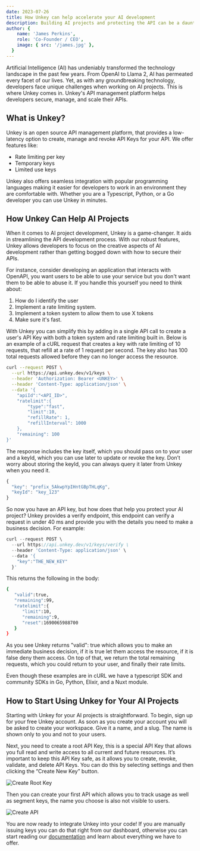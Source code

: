 ```yaml
---
date: 2023-07-26
title: How Unkey can help accelerate your AI development
description: Building AI projects and protecting the API can be a daunting task. With Unkey we simplify the experience.
author: {
    name: 'James Perkins',
    role: 'Co-Founder / CEO',
    image: { src: '/james.jpg' },
  }
---
```


Artificial Intelligence (AI) has undeniably transformed the technology landscape in the past few years. From OpenAI to Llama 2, AI has permeated every facet of our lives. Yet, as with any groundbreaking technology, developers face unique challenges when working on AI projects. This is where Unkey comes in. Unkey's API management platform helps developers secure, manage, and scale their APIs.

## What is Unkey?

Unkey is an open source API management platform, that provides a low-latency option to create, manage and revoke API Keys for your API. We offer features like:

- Rate limiting per key
- Temporary keys
- Limited use keys

Unkey also offers seamless integration with popular programming languages making it easier for developers to work in an environment they are comfortable with. Whether you are a Typescript, Python, or a Go developer you can use Unkey in minutes.

## How Unkey Can Help AI Projects

When it comes to AI project development, Unkey is a game-changer. It aids in streamlining the API development process. With our robust features, Unkey allows developers to focus on the creative aspects of AI development rather than getting bogged down with how to secure their APIs.

For instance, consider developing an application that interacts with OpenAPI, you want users to be able to use your service but you don't want them to be able to abuse it. If you handle this yourself you need to think about:

1. How do I identify the user
2. Implement a rate limiting system.
3. Implement a token system to allow them to use X tokens
4. Make sure it's fast.

With Unkey you can simplify this by adding in a single API call to create a user's API Key with both a token system and rate limiting built in. Below is an example of a cURL request that creates a key with rate limiting of 10 requests, that refill at a rate of 1 request per second. The key also has 100 total requests allowed before they can no longer access the resource.

```bash
curl --request POST \
  --url https://api.unkey.dev/v1/keys \
  --header 'Authorization: Bearer <UNKEY>' \
  --header 'Content-Type: application/json' \
  --data '{
	"apiId":"<API_ID>",
	"ratelimit":{
		"type":"fast",
		"limit":10,
		"refillRate": 1,
		"refillInterval": 1000
	},
	"remaining": 100
}'
```

The response includes the key itself, which you should pass on to your user and a keyId, which you can use later to update or revoke the key. Don’t worry about storing the keyId, you can always query it later from Unkey when you need it.

```jsx
{
  "key": "prefix_5AkwpYpIHntGBpTHLqKg",
  "keyId": "key_123"
}
```

So now you have an API key, but how does that help you protect your AI project? Unkey provides a verify endpoint, this endpoint can verify a request in under 40 ms and provide you with the details you need to make a business decision. For example:

```jsx
curl --request POST \
  --url https://api.unkey.dev/v1/keys/verify \
  --header 'Content-Type: application/json' \
  --data '{
    "key":"THE_NEW_KEY"
  }'
```

This returns the following in the body:

```bash
{ 
   "valid":true,
   "remaining":99,
   "ratelimit":{
      "limit":10,
      "remaining":9,
      "reset":1690065988700
   }
}
```

As you see Unkey returns "valid": true which allows you to make an immediate business decision, if it is true let them access the resource, if it is false deny them access. On top of that, we return the total remaining requests, which you could return to your user, and finally their rate limits.

Even though these examples are in cURL we have a typescript SDK and community SDKs in Go, Python, Elixir, and a Nuxt module.

## How to Start Using Unkey for Your AI Projects

Starting with Unkey for your AI projects is straightforward. To begin, sign up for your free Unkey account. As soon as you create your account you will be asked to create your workspace. Give it a name, and a slug. The name is shown only to you and not to your users.

Next, you need to create a root API Key, this is a special API Key that allows you full read and write access to all current and future resources. It’s important to keep this API Key safe, as it allows you to create, revoke, validate, and delete API Keys. You can do this by selecting settings and then clicking the “Create New Key” button.

![Create Root Key](/images/blog-images/ai-post/create-root-key.png)

Then you can create your first API which allows you to track usage as well as segment keys, the name you choose is also not visible to users.

![Create API ](/images/blog-images/ai-post/create-api.png)

You are now ready to integrate Unkey into your code! If you are manually issuing keys you can do that right from our dashboard, otherwise you can start reading our [documentation](http://docs.unkey.dev) and learn about everything we have to offer.